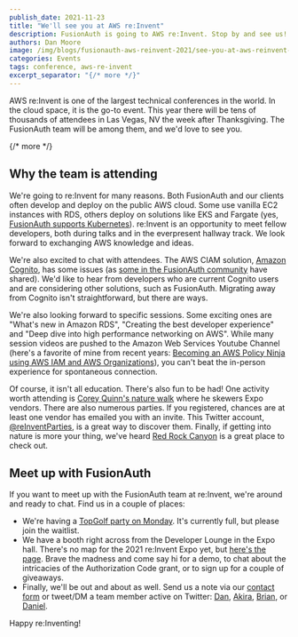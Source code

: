 ```yaml
---
publish_date: 2021-11-23
title: "We'll see you at AWS re:Invent"
description: FusionAuth is going to AWS re:Invent. Stop by and see us!
authors: Dan Moore
image: /img/blogs/fusionauth-aws-reinvent-2021/see-you-at-aws-reinvent-header-image.png
categories: Events
tags: conference, aws-re-invent
excerpt_separator: "{/* more */}"
---
```


AWS re:Invent is one of the largest technical conferences in the world. In the cloud space, it is the go-to event. This year there will be tens of thousands of attendees in Las Vegas, NV the week after Thanksgiving. The FusionAuth team will be among them, and we'd love to see you.

{/* more */}

## Why the team is attending

We're going to re:Invent for many reasons. Both FusionAuth and our clients often develop and deploy on the public AWS cloud. Some use vanilla EC2 instances with RDS, others deploy on solutions like EKS and Fargate (yes, [FusionAuth supports Kubernetes](/docs/v1/tech/installation-guide/kubernetes/fusionauth-deployment)). re:Invent is an opportunity to meet fellow developers, both during talks and in the everpresent hallway track. We look forward to exchanging AWS knowledge and ideas.

We're also excited to chat with attendees. The AWS CIAM solution, [Amazon Cognito](https://aws.amazon.com/cognito/), has some issues (as [some in the FusionAuth community](/blog/2020/11/18/reconinfosec-fusionauth) have shared). We'd like to hear from developers who are current Cognito users and are considering other solutions, such as FusionAuth. Migrating away from Cognito isn't straightforward, but there are ways.

We're also looking forward to specific sessions. Some exciting ones are "What's new in Amazon RDS", "Creating the best developer experience" and "Deep dive into high performance networking on AWS". While many session videos are pushed to the Amazon Web Services Youtube Channel (here's a favorite of mine from recent years: [Becoming an AWS Policy Ninja using AWS IAM and AWS Organizations](https://www.youtube.com/watch?v=hETtXCqX_Zc)), you can't beat the in-person experience for spontaneous connection.

Of course, it isn't all education. There's also fun to be had! One activity worth attending is [Corey Quinn's nature walk](https://twitter.com/QuinnyPig/status/1461533923855331329) where he skewers Expo vendors. There are also numerous parties. If you registered, chances are at least one vendor has emailed you with an invite. This Twitter account, [@reInventParties](https://twitter.com/reInventParties/), is a great way to discover them. Finally, if getting into nature is more your thing, we've heard [Red Rock Canyon](https://www.blm.gov/programs/national-conservation-lands/nevada/red-rock-canyon) is a great place to check out.

## Meet up with FusionAuth

If you want to meet up with the FusionAuth team at re:Invent, we're around and ready to chat. Find us in a couple of places:

* We're having a [TopGolf party on Monday](https://www.eventbrite.com/e/aws-reinvent-kickoff-party-with-fusionauth-at-topgolf-tickets-186103098377). It's currently full, but please join the waitlist.
* We have a booth right across from the Developer Lounge in the Expo hall. There's no map for the 2021 re:Invent Expo yet, but [here's the page](https://reinvent.awsevents.com/learn/expo/). Brave the madness and come say hi for a demo, to chat about the intricacies of the Authorization Code grant, or to sign up for a couple of giveaways.
* Finally, we'll be out and about as well. Send us a note via our [contact form](/contact) or tweet/DM a team member active on Twitter: [Dan](https://twitter.com/mooreds), [Akira](https://twitter.com/theakirati), [Brian](https://twitter.com/bpontarelli), or [Daniel](https://twitter.com/robotdan220).

Happy re:Inventing!
